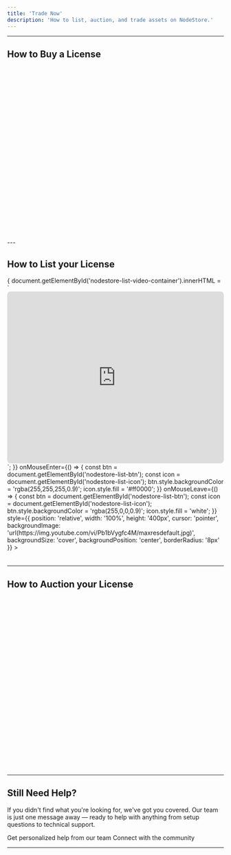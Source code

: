 ```yaml
---
title: 'Trade Now'
description: 'How to list, auction, and trade assets on NodeStore.'
---
```


---


## How to Buy a License 
<Frame caption="">
  <iframe 
    width="100%" 
    height="400" 
    title="NodeStore Trading Demo" 
    frameBorder="0" 
    allow="accelerometer; autoplay; clipboard-write; encrypted-media; gyroscope; picture-in-picture" 
    allowFullScreen>
  </iframe>
</Frame>
---

## How to List your License 
<Frame caption="">
  <div id="nodestore-list-video-container" style={{position: 'relative', width: '100%', height: '400px'}}>
    <div 
      onClick={() => {
        document.getElementById('nodestore-list-video-container').innerHTML = `
          <iframe width="100%" height="400" src="https://www.youtube.com/embed/Pb1bVygfc4M?autoplay=1&mute=1&rel=0" 
                  frameBorder="0" allowFullScreen allow="autoplay; encrypted-media" style="border-radius: 8px;"></iframe>
        `;
      }}
      onMouseEnter={() => {
        const btn = document.getElementById('nodestore-list-btn');
        const icon = document.getElementById('nodestore-list-icon');
        btn.style.backgroundColor = 'rgba(255,255,255,0.9)';
        icon.style.fill = '#ff0000';
      }}
      onMouseLeave={() => {
        const btn = document.getElementById('nodestore-list-btn');
        const icon = document.getElementById('nodestore-list-icon');
        btn.style.backgroundColor = 'rgba(255,0,0,0.9)';
        icon.style.fill = 'white';
      }}
      style={{
        position: 'relative', width: '100%', height: '400px', cursor: 'pointer',
        backgroundImage: 'url(https://img.youtube.com/vi/Pb1bVygfc4M/maxresdefault.jpg)',
        backgroundSize: 'cover', backgroundPosition: 'center', borderRadius: '8px'
      }}
    >
      <div id="nodestore-list-btn" style={{
        position: 'absolute', bottom: '16px', right: '16px', width: '50px', height: '50px',
        backgroundColor: 'rgba(255,0,0,0.9)', borderRadius: '50%', display: 'flex',
        alignItems: 'center', justifyContent: 'center', transition: 'all 0.2s ease', pointerEvents: 'none'
      }}>
        <svg id="nodestore-list-icon" width="20" height="20" viewBox="0 0 24 24" fill="white">
          <path d="M8 5v14l11-7z"/>
        </svg>
      </div>
    </div>
  </div>
</Frame>

---

## How to Auction your License 
<Frame caption="">
  <iframe 
    width="100%" 
    height="400" 
    title="NodeStore Trading Demo" 
    frameBorder="0" 
    allow="accelerometer; autoplay; clipboard-write; encrypted-media; gyroscope; picture-in-picture" 
    allowFullScreen>
  </iframe>
</Frame>

---


## Still Need Help?

If you didn't find what you're looking for, we've got you covered. Our team is just one message away — ready to help with anything from setup questions to technical support.

<CardGroup cols={2}>
  <Card title="Open Support Ticket" icon="rectangle-stack" href="https://discord.com/channels/1217243890352914552/1220638161407836241">
    Get personalized help from our team
  </Card>
  <Card title="Join Discord" icon="message-circle" href="https://discord.com/invite/JDkD4EaqcZ">
    Connect with the community
  </Card>
</CardGroup>

---
